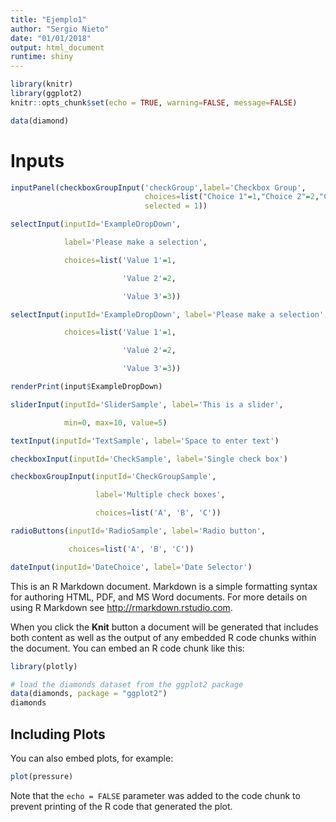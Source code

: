 ```yaml
---
title: "Ejemplo1"
author: "Sergio Nieto"
date: "01/01/2018"
output: html_document
runtime: shiny
---
```


```r
library(knitr)
library(ggplot2)
knitr::opts_chunk$set(echo = TRUE, warning=FALSE, message=FALSE)

data(diamond)
```

# Inputs {#Inputs}
```r
inputPanel(checkboxGroupInput('checkGroup',label='Checkbox Group',
                              choices=list("Choice 1"=1,"Choice 2"=2,"Choice 3"=3),
                              selected = 1))

```


```r
selectInput(inputId='ExampleDropDown',

            label='Please make a selection',

            choices=list('Value 1'=1,

                         'Value 2'=2,

                         'Value 3'=3))
```

```r
selectInput(inputId='ExampleDropDown', label='Please make a selection',

            choices=list('Value 1'=1,

                         'Value 2'=2,

                         'Value 3'=3))

renderPrint(input$ExampleDropDown)
```

```r



sliderInput(inputId='SliderSample', label='This is a slider',

            min=0, max=10, value=5)

textInput(inputId='TextSample', label='Space to enter text')

checkboxInput(inputId='CheckSample', label='Single check box')

checkboxGroupInput(inputId='CheckGroupSample',

                   label='Multiple check boxes',

                   choices=list('A', 'B', 'C'))

radioButtons(inputId='RadioSample', label='Radio button',

             choices=list('A', 'B', 'C'))

dateInput(inputId='DateChoice', label='Date Selector')
```

This is an R Markdown document. Markdown is a simple formatting syntax for authoring HTML, PDF, and MS Word documents. For more details on using R Markdown see <http://rmarkdown.rstudio.com>.

When you click the **Knit** button a document will be generated that includes both content as well as the output of any embedded R code chunks within the document. You can embed an R code chunk like this:

```r
library(plotly)

# load the diamonds dataset from the ggplot2 package
data(diamonds, package = "ggplot2")
diamonds
```

## Including Plots

You can also embed plots, for example:

```r
plot(pressure)
```

Note that the `echo = FALSE` parameter was added to the code chunk to prevent printing of the R code that generated the plot.

